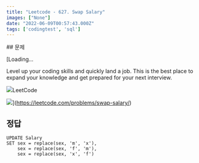 ```yaml
---
title: "Leetcode - 627. Swap Salary"
images: ["None"]
date: "2022-06-09T00:57:43.000Z"
tags: ['codingtest', 'sql']
---
```


<TOCInline toc={props.toc} asDisclosure />
## 문제

[Loading...

Level up your coding skills and quickly land a job. This is the best place to expand your knowledge and get prepared for your next interview.

![](https://leetcode.com/favicon-192x192.png)LeetCode

![](https://leetcode.com/static/images/LeetCode_Sharing.png)](https://leetcode.com/problems/swap-salary/)

## 정답

```
UPDATE Salary
SET sex = replace(sex, 'm', 'x'),
    sex = replace(sex, 'f', 'm'),
    sex = replace(sex, 'x', 'f')
```
